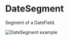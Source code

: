 # DateSegment

Segment of a DateField.

![DateSegment example](public/assets/overview-date-segment.webp)